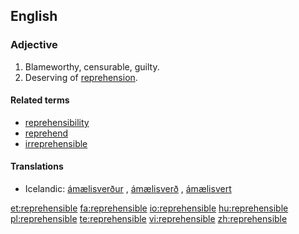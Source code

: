 ==English==

===Adjective===
{{en-adj}}

# Blameworthy, censurable, guilty.
# Deserving of [[reprehension]].

====Related terms====
*[[reprehensibility]]
*[[reprehend]]
*[[irreprehensible]]

====Translations====
{{trans-top|blameworthy}}
*Icelandic: [[ámælisverður]] {{m}}, [[ámælisverð]] {{f}}, [[ámælisvert]] {{n}}
{{trans-mid}}
{{trans-bottom}}
{{trans-top|deserving of reprehension}}
{{trans-mid}}
{{trans-bottom}}

[[et:reprehensible]]
[[fa:reprehensible]]
[[io:reprehensible]]
[[hu:reprehensible]]
[[pl:reprehensible]]
[[te:reprehensible]]
[[vi:reprehensible]]
[[zh:reprehensible]]